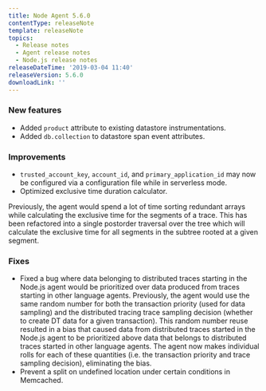 ```yaml
---
title: Node Agent 5.6.0
contentType: releaseNote
template: releaseNote
topics:
  - Release notes
  - Agent release notes
  - Node.js release notes
releaseDateTime: '2019-03-04 11:40'
releaseVersion: 5.6.0
downloadLink: ''
---
```


### New features

* Added `product` attribute to existing datastore instrumentations.
* Added `db.collection` to datastore span event attributes.

### Improvements

* `trusted_account_key`, `account_id`, and `primary_application_id` may now be configured via a configuration file while in serverless mode.
* Optimized exclusive time duration calculator.

Previously, the agent would spend a lot of time sorting redundant arrays while calculating the exclusive time for the segments of a trace. This has been refactored into a single postorder traversal over the tree which will calculate the exclusive time for all segments in the subtree rooted at a given segment.

### Fixes

* Fixed a bug where data belonging to distributed traces starting in the Node.js agent would be prioritized over data produced from traces starting in other language agents. Previously, the agent would use the same random number for both the transaction priority (used for data sampling) and the distributed tracing trace sampling decision (whether to create DT data for a given transaction). This random number reuse resulted in a bias that caused data from distributed traces started in the Node.js agent to be prioritized above data that belongs to distributed traces started in other language agents. The agent now makes individual rolls for each of these quantities (i.e. the transaction priority and trace sampling decision), eliminating the bias.
* Prevent a split on undefined location under certain conditions in Memcached.
